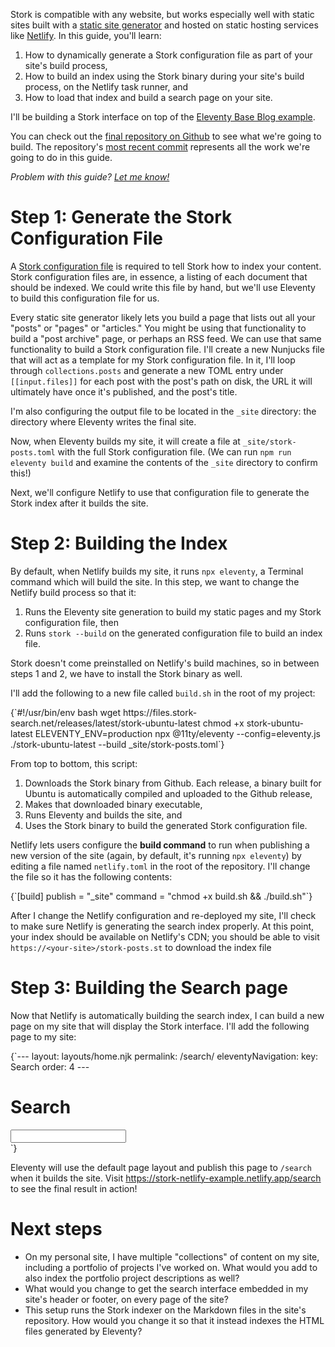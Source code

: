 
<div>

Stork is compatible with any website, but works especially well with static sites built with a [static site generator](https://www.netlify.com/blog/2020/04/14/what-is-a-static-site-generator-and-3-ways-to-find-the-best-one/) and hosted on static hosting services like [Netlify](https://www.netlify.com). In this guide, you'll learn:

1. How to dynamically generate a Stork configuration file as part of your site's build process,
2. How to build an index using the Stork binary during your site's build process, on the Netlify task runner, and
3. How to load that index and build a search page on your site.

I'll be building a Stork interface on top of the [Eleventy Base Blog example](https://github.com/11ty/eleventy-base-blog).

<DocsNote>

You can check out the [final repository on Github](https://github.com/stork-search/netlify-11ty-example) to see what we're going to build. The repository's [most recent commit](https://github.com/stork-search/netlify-11ty-example/commit/53aa8614cc48dc168782657a352781d31d0d2441) represents all the work we're going to do in this guide.

</DocsNote>

*Problem with this guide? [Let me know!](https://github.com/jameslittle230/stork-site/issues/new)*

# Step 1: Generate the Stork Configuration File

A [Stork configuration file](/docs/build) is required to tell Stork how to index your content. Stork configuration files are, in essence, a listing of each document that should be indexed. We could write this file by hand, but we'll use Eleventy to build this configuration file for us.

Every static site generator likely lets you build a page that lists out all your "posts" or "pages" or "articles." You might be using that functionality to build a "post archive" page, or perhaps an RSS feed. We can use that same functionality to build a Stork configuration file. I'll create a new Nunjucks file that will act as a template for my Stork configuration file. In it, I'll loop through `collections.posts` and generate a new TOML entry under `[[input.files]]` for each post with the post's path on disk, the URL it will ultimately have once it's published, and the post's title.

</div>

I'm also configuring the output file to be located in the `_site` directory: the directory where Eleventy writes the final site.

<StorkPostsNunjucks />

<div>

Now, when Eleventy builds my site, it will create a file at `_site/stork-posts.toml` with the full Stork configuration file. (We can run `npm run eleventy build` and examine the contents of the `_site` directory to confirm this!) 

Next, we'll configure Netlify to use that configuration file to generate the Stork index after it builds the site.

# Step 2: Building the Index

By default, when Netlify builds my site, it runs `npx eleventy`, a Terminal command which will build the site. In this step, we want to change the Netlify build process so that it:

1. Runs the Eleventy site generation to build my static pages and my Stork configuration file, then
2. Runs `stork --build` on the generated configuration file to build an index file.

Stork doesn't come preinstalled on Netlify's build machines, so in between steps 1 and 2, we have to install the Stork binary as well.

I'll add the following to a new file called `build.sh` in the root of my project:

</div>

<div className="popout">

<Codeblock filename="build.sh" lang="bash">
    {`#!/usr/bin/env bash
wget https://files.stork-search.net/releases/latest/stork-ubuntu-latest
chmod +x stork-ubuntu-latest
ELEVENTY_ENV=production npx @11ty/eleventy --config=eleventy.js
./stork-ubuntu-latest --build _site/stork-posts.toml`}
</Codeblock>

</div>

From top to bottom, this script:

1. Downloads the Stork binary from Github. Each release, a binary built for Ubuntu is automatically compiled and uploaded to the Github release,
2. Makes that downloaded binary executable,
3. Runs Eleventy and builds the site, and
4. Uses the Stork binary to build the generated Stork configuration file.

Netlify lets users configure the **build command** to run when publishing a new version of the site (again, by default, it's running `npx eleventy`) by editing a file named `netlify.toml` in the root of the repository. I'll change the file so it has the following contents:

<Codeblock filename="netlify.toml" lang="toml">
  {`[build]
publish = "_site"
command = "chmod +x build.sh && ./build.sh"`}
   </Codeblock>

After I change the Netlify configuration and re-deployed my site, I'll check to make sure Netlify is generating the search index properly. At this point, your index should be available on Netlify's CDN; you should be able to visit `https://<your-site>/stork-posts.st` to download the index file

# Step 3: Building the Search page

Now that Netlify is automatically building the search index, I can build a new page on my site that will display the Stork interface. I'll add the following page to my site:

<div className="popout">

<Codeblock filename="search.njk" lang="html">
    {`---
 layout: layouts/home.njk
 permalink: /search/
 eleventyNavigation:
   key: Search
   order: 4
 ---

 <h1>Search</h1>
 <link rel="stylesheet" href="https://files.stork-search.net/basic.css" />

 <div class="stork-wrapper">
   <input data-stork="posts" class="stork-input" />
   <div data-stork="posts-output" class="stork-output"></div>
 </div>

 <script src="https://files.stork-search.net/stork.js"></script>
 <script>
   stork.register('posts', '/stork-posts.st');
 </script>`}
</Codeblock>

</div>


Eleventy will use the default page layout and publish this page to `/search` when it builds the site. Visit <https://stork-netlify-example.netlify.app/search> to see the final result in action!

# Next steps

- On my personal site, I have multiple "collections" of content on my site, including a portfolio of projects I've worked on. What would you add to also index the portfolio project descriptions as well?
- What would you change to get the search interface embedded in my site's header or footer, on every page of the site?
- This setup runs the Stork indexer on the Markdown files in the site's repository. How would you change it so that it instead indexes the HTML files generated by Eleventy?
